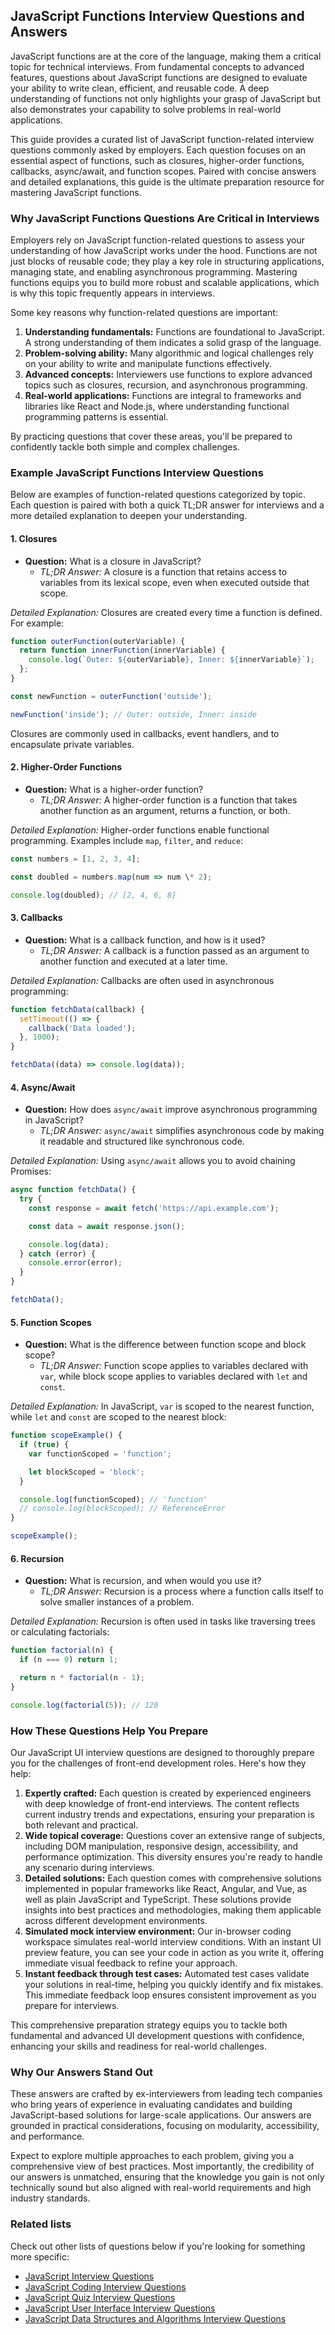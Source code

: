## JavaScript Functions Interview Questions and Answers

JavaScript functions are at the core of the language, making them a critical topic for technical interviews. From fundamental concepts to advanced features, questions about JavaScript functions are designed to evaluate your ability to write clean, efficient, and reusable code. A deep understanding of functions not only highlights your grasp of JavaScript but also demonstrates your capability to solve problems in real-world applications.

This guide provides a curated list of JavaScript function-related interview questions commonly asked by employers. Each question focuses on an essential aspect of functions, such as closures, higher-order functions, callbacks, async/await, and function scopes. Paired with concise answers and detailed explanations, this guide is the ultimate preparation resource for mastering JavaScript functions.

### Why JavaScript Functions Questions Are Critical in Interviews

Employers rely on JavaScript function-related questions to assess your understanding of how JavaScript works under the hood. Functions are not just blocks of reusable code; they play a key role in structuring applications, managing state, and enabling asynchronous programming. Mastering functions equips you to build more robust and scalable applications, which is why this topic frequently appears in interviews.

Some key reasons why function-related questions are important:

1. **Understanding fundamentals:** Functions are foundational to JavaScript. A strong understanding of them indicates a solid grasp of the language.
2. **Problem-solving ability:** Many algorithmic and logical challenges rely on your ability to write and manipulate functions effectively.
3. **Advanced concepts:** Interviewers use functions to explore advanced topics such as closures, recursion, and asynchronous programming.
4. **Real-world applications:** Functions are integral to frameworks and libraries like React and Node.js, where understanding functional programming patterns is essential.

By practicing questions that cover these areas, you'll be prepared to confidently tackle both simple and complex challenges.

### Example JavaScript Functions Interview Questions

Below are examples of function-related questions categorized by topic. Each question is paired with both a quick TL;DR answer for interviews and a more detailed explanation to deepen your understanding.

#### 1. Closures

- **Question:** What is a closure in JavaScript?
  - _TL;DR Answer:_ A closure is a function that retains access to variables from its lexical scope, even when executed outside that scope.

_Detailed Explanation:_ Closures are created every time a function is defined. For example:

```js
function outerFunction(outerVariable) {
  return function innerFunction(innerVariable) {
    console.log(`Outer: ${outerVariable}, Inner: ${innerVariable}`);
  };
}

const newFunction = outerFunction('outside');

newFunction('inside'); // Outer: outside, Inner: inside
```

Closures are commonly used in callbacks, event handlers, and to encapsulate private variables.

#### 2. Higher-Order Functions

- **Question:** What is a higher-order function?
  - _TL;DR Answer:_ A higher-order function is a function that takes another function as an argument, returns a function, or both.

_Detailed Explanation:_ Higher-order functions enable functional programming. Examples include `map`, `filter`, and `reduce`:

```js
const numbers = [1, 2, 3, 4];

const doubled = numbers.map(num => num \* 2);

console.log(doubled); // [2, 4, 6, 8]
```

#### 3. Callbacks

- **Question:** What is a callback function, and how is it used?
  - _TL;DR Answer:_ A callback is a function passed as an argument to another function and executed at a later time.

_Detailed Explanation:_ Callbacks are often used in asynchronous programming:

```js
function fetchData(callback) {
  setTimeout(() => {
    callback('Data loaded');
  }, 1000);
}

fetchData((data) => console.log(data));
```

#### 4. Async/Await

- **Question:** How does `async/await` improve asynchronous programming in JavaScript?
  - _TL;DR Answer:_ `async/await` simplifies asynchronous code by making it readable and structured like synchronous code.

_Detailed Explanation:_ Using `async/await` allows you to avoid chaining Promises:

```js
async function fetchData() {
  try {
    const response = await fetch('https://api.example.com');

    const data = await response.json();

    console.log(data);
  } catch (error) {
    console.error(error);
  }
}

fetchData();
```

#### 5. Function Scopes

- **Question:** What is the difference between function scope and block scope?
  - _TL;DR Answer:_ Function scope applies to variables declared with `var`, while block scope applies to variables declared with `let` and `const`.

_Detailed Explanation:_ In JavaScript, `var` is scoped to the nearest function, while `let` and `const` are scoped to the nearest block:

```js
function scopeExample() {
  if (true) {
    var functionScoped = 'function';

    let blockScoped = 'block';
  }

  console.log(functionScoped); // 'function'
  // console.log(blockScoped); // ReferenceError
}

scopeExample();
```

#### 6. Recursion

- **Question:** What is recursion, and when would you use it?
  - _TL;DR Answer:_ Recursion is a process where a function calls itself to solve smaller instances of a problem.

_Detailed Explanation:_ Recursion is often used in tasks like traversing trees or calculating factorials:

```js
function factorial(n) {
  if (n === 0) return 1;

  return n * factorial(n - 1);
}

console.log(factorial(5)); // 120
```

### How These Questions Help You Prepare

Our JavaScript UI interview questions are designed to thoroughly prepare you for the challenges of front-end development roles. Here's how they help:

1. **Expertly crafted:** Each question is created by experienced engineers with deep knowledge of front-end interviews. The content reflects current industry trends and expectations, ensuring your preparation is both relevant and practical.
2. **Wide topical coverage:** Questions cover an extensive range of subjects, including DOM manipulation, responsive design, accessibility, and performance optimization. This diversity ensures you're ready to handle any scenario during interviews.
3. **Detailed solutions:** Each question comes with comprehensive solutions implemented in popular frameworks like React, Angular, and Vue, as well as plain JavaScript and TypeScript. These solutions provide insights into best practices and methodologies, making them applicable across different development environments.
4. **Simulated mock interview environment:** Our in-browser coding workspace simulates real-world interview conditions. With an instant UI preview feature, you can see your code in action as you write it, offering immediate visual feedback to refine your approach.
5. **Instant feedback through test cases:** Automated test cases validate your solutions in real-time, helping you quickly identify and fix mistakes. This immediate feedback loop ensures consistent improvement as you prepare for interviews.

This comprehensive preparation strategy equips you to tackle both fundamental and advanced UI development questions with confidence, enhancing your skills and readiness for real-world challenges.

### Why Our Answers Stand Out

These answers are crafted by ex-interviewers from leading tech companies who bring years of experience in evaluating candidates and building JavaScript-based solutions for large-scale applications. Our answers are grounded in practical considerations, focusing on modularity, accessibility, and performance.

Expect to explore multiple approaches to each problem, giving you a comprehensive view of best practices. Most importantly, the credibility of our answers is unmatched, ensuring that the knowledge you gain is not only technically sound but also aligned with real-world requirements and high industry standards.

### Related lists

Check out other lists of questions below if you're looking for something more specific:

- [JavaScript Interview Questions](/questions/javascript-interview-questions)
- [JavaScript Coding Interview Questions](/questions/javascript-coding-interview-questions)
- [JavaScript Quiz Interview Questions](/questions/javascript-quiz-interview-questions)
- [JavaScript User Interface Interview Questions](/questions/javascript-ui-interview-questions)
- [JavaScript Data Structures and Algorithms Interview Questions](/questions/javascript-dsa-interview-questions)
